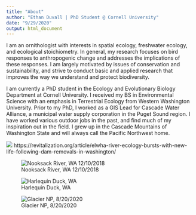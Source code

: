 ```yaml
---
title: "About"
author: "Ethan Duvall | PhD Student @ Cornell University"
date: "9/29/2020"
output: html_document
---
```


I am an ornithologist with interests in spatial ecology, freshwater ecology, and ecological stoichiometry. In general, my research focuses on bird responses to anthropogenic change and addresses the implications of these responses. I am largely motivated by issues of conservation and sustainability, and strive to conduct basic and applied research that improves the way we understand and protect biodiversity.

I am currently a PhD student in the Ecology and Evolutionary Biology Department at Cornell University. I received my BS in Environmental Science with an emphasis in Terrestrial Ecology from Western Washington University. Prior to my PhD, I worked as a GIS Lead for Cascade Water Alliance, a municipal water supply corporation in the Puget Sound region. I have worked various outdoor jobs in the past, and find much of my inspiration out in the field. I grew up in the Cascade Mountains of Washington State and will always call the Pacific Northwest home.

![](https://revitalization.org/wp-content/uploads/2016/02/Elwha_Salmon-1050x700.jpg)
https://revitalization.org/article/elwha-river-ecology-bursts-with-new-life-following-dam-removals-in-washington/

![Nooksack River, WA 12/10/2018](C:\Github\Repositories\website\images\ethan_nooksack.jpg)

![Harlequin Duck, WA](https://p0.pikist.com/photos/620/230/harlequin-duck-bird-wildlife-nature-rapids-water-river-flowing-standing.jpg)

![Glacier NP, 8/20/2020](C:\Github\Repositories\website\images\ethan_glacier.jpg)